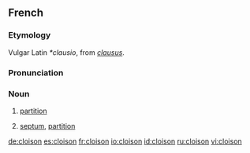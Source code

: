 ==French==
===Etymology===
Vulgar Latin ''*clausio'', from {{L.|fr}} ''[[clausus]]''.

===Pronunciation===
{{IPA|/klwazɔ̃/}}

===Noun===
{{fr-noun|f}}

# [[partition]]
# {{context|anatomy|botany|lang=fr}} [[septum]], [[partition]]

[[de:cloison]]
[[es:cloison]]
[[fr:cloison]]
[[io:cloison]]
[[id:cloison]]
[[ru:cloison]]
[[vi:cloison]]